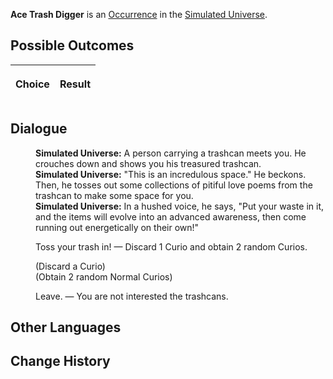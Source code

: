 {{Simulated Universe Event Infobox
|title         = Ace Trash Digger
|image         = Random Event Normal.png
|type          =
|domains_su    = Occurrence
|domains_ext   = Occurrence
|domains_swarm = 
|domains_gng   = 
|requirements  =
|prev          = 
|next          = 
|indexRewards  =
|characters    = 
}}
'''Ace Trash Digger''' is an [[Simulated Universe/Occurrence|Occurrence]] in the [[Simulated Universe]].

==Possible Outcomes==
{| class="article-table"
!Choice
!Result

|}

<!--
==Gameplay Notes==

-->
==Dialogue==
{{Dialogue Start}}
:'''Simulated Universe:''' A person carrying a trashcan meets you. He crouches down and shows you his treasured trashcan.
:'''Simulated Universe:''' "This is an incredulous space." He beckons. Then, he tosses out some collections of pitiful love poems from the trashcan to make some space for you.
:'''Simulated Universe:''' In a hushed voice, he says, "Put your waste in it, and the items will evolve into an advanced awareness, then come running out energetically on their own!"
:{{DIcon|Star}} Toss your trash in! &mdash; Discard 1 Curio and obtain 2 random Curios.
:;(Discard a Curio)
:;(Obtain 2 random Normal Curios)
:{{DIcon|Star}} Leave. &mdash; You are not interested the trashcans.
{{Dialogue End}}

==Other Languages==
{{Other Languages
|en   = Ace Trash Digger
|zhs  = 掏垃圾桶大师
|zht  = 掏垃圾桶大師
|ja   = ゴミ{{Rubi|箱|ばこ}}あさりの{{Rubi|達人|たつじん}}
|ko   = 쓰레기통 털기 마스터
|es   = Gran rebuscador de la basura
|fr   = L'as du fouillage de poubelles
|ru   = Первоклассный мусорщик
|th   = ปรมาจารย์การคุ้ยถังขยะ
|vi   = Trùm Lục Thùng Rác
|de   = Meisterhafter Müllsammler
|id   = Ahli Penggali Sampah
|pt   = Catador de Lixo Primoroso
}}

==Change History==
{{Change History|1.0}}
